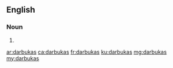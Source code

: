 ==English==

===Noun===
{{head|en|plural}}

# {{plural of|darbuka|lang=en}}

[[ar:darbukas]]
[[ca:darbukas]]
[[fr:darbukas]]
[[ku:darbukas]]
[[mg:darbukas]]
[[my:darbukas]]